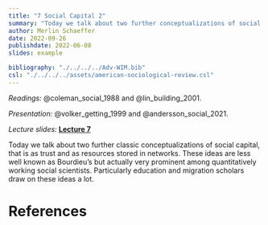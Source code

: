 ```yaml
---
title: "7 Social Capital 2"
summary: "Today we talk about two further conceptualizations of social capital: Networks enable social control and thereby establish trust. Networks also entail indirect access to other's  resources."
author: Merlin Schaeffer
date: 2022-09-26
publishdate: 2022-06-08
slides: example

bibliography: "./../../../Adv-WIM.bib"
csl: "./../../../assets/american-sociological-review.csl"
---
```


*Readings:* @coleman_social_1988 and @lin_building_2001.

*Presentation:* @volker_getting_1999 and @andersson_social_2021.

*Lecture slides:* [**Lecture 7**](/Sessions/1-Intro/1-Intro.html)

<!-- ![](/Sessions/1-Correlation-n-Regression/1-Correlation-n-Regression_files/figure-html/min_resid-1.png) -->

Today we talk about two further classic conceptualizations of social capital, that is as trust and as resources stored in networks. These ideas are less well known as Bourdieu's but actually very prominent among quantitatively working social scientists. Particularly education and migration scholars draw on these ideas a lot.

# References